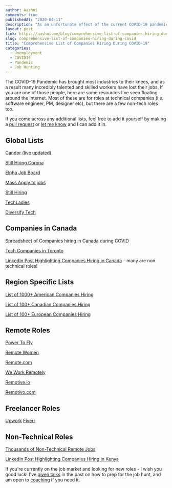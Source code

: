 ```yaml
---
author: Aashni
comments: true
publishedAt: "2020-04-11"
description: "As an unfortunate effect of the current COVID-19 pandemic, millions of people are unemployed. Here are some resources to help anyone in the tech industry find which companies are still hiring during the pandemic."
layout: post
link: https://aashni.me/blog/comprehensive-list-of-companies-hiring-during-covid/
slug: comprehensive-list-of-companies-hiring-during-covid
title: "Comprehensive List of Companies Hiring During COVID-19"
categories:
  - Unemployment
  - COVID19
  - Pandemic
  - Job Hunting
---
```


The COVID-19 Pandemic has brought most industries to their knees, and as a result many incredibly talented and skilled workers have lost their jobs. If you are one of those people, here are some resources I've seen floating around the internet. Most of these are for roles at technical companies (i.e. software engineer, PM, designer etc), but there are a few non-tech roles too.

If you come across any additional lists, feel free to add it yourself by making a [pull request](https://github.com/aashnisshah/aashnime) or [let me know](https://aashni.me/contact) and I can add it in.

## Global Lists

[Candor (live updated)](https://candor.co/hiring-freezes/)

[Still Hiring Corona](https://docs.google.com/spreadsheets/d/1lwZ4ot10j-wvQZgA_hJ0AZJS_X3V9HjVk2QLsAU4WMc/edit#gid=0)

[Elpha Job Board](https://elpha.com/companies?sort=newest)

[Mass Apply to jobs](https://www.producthunt.com/posts/massapply)

[Still Hiring](https://stillhiring.org)

[TechLadies](https://hiretechladies.com/jobs)

[Diversify Tech](https://www.diversifytech.co/job-board)

## Companies in Canada

[Spreadsheet of Companies hiring in Canada during COVID](https://docs.google.com/spreadsheets/d/1d2pyNKVOeKbzRzqEMLpxNkT7ABWbPoGLgsPt1CuHsW0/edit#gid=0)

[Tech Companies in Toronto](https://github.com/toriagibbs/toronto-tech-scene)

[LinkedIn Post Highlighting Companies Hiring in Canada](https://www.linkedin.com/feed/news/whos-hiring-in-canada-4531435/) - many are non technical roles!

## Region Specific Lists

[List of 1000+ American Companies Hiring](https://candor.co/hiring-freezes/?utm_campaign=Newsletter&utm_source=hs_email&utm_medium=email&utm_content=85479333&_hsenc=p2ANqtz-8EzWTTh_nkfa9MOsX4n_j9X-1U9IF5L4sf_VdnFcIk0X1EZ-BiIPTesrKk8lOVgta5PH9VBaHlR7lgTblT-KCLm2puYw&_hsmi=85479333)

[List of 100+ Canadian Companies Hiring](https://docs.google.com/spreadsheets/d/1l3FOoUlG466iowicWaRC_-H3tEWTL2kBXNkLwXgDOIA/edit?_hsenc=p2ANqtz-8EzWTTh_nkfa9MOsX4n_j9X-1U9IF5L4sf_VdnFcIk0X1EZ-BiIPTesrKk8lOVgta5PH9VBaHlR7lgTblT-KCLm2puYw&_hsmi=85479333#gid=1929927217)

[List of 100+ European Companies Hiring](https://docs.google.com/spreadsheets/d/1lwZ4ot10j-wvQZgA_hJ0AZJS_X3V9HjVk2QLsAU4WMc/edit?_hsenc=p2ANqtz-8EzWTTh_nkfa9MOsX4n_j9X-1U9IF5L4sf_VdnFcIk0X1EZ-BiIPTesrKk8lOVgta5PH9VBaHlR7lgTblT-KCLm2puYw&_hsmi=85479333#gid=0)

## Remote Roles

[Power To Fly](https://powertofly.com/jobs/)

[Remote Women](https://remotewoman.com/)

[Remote.com](https://remote.com/)

[We Work Remotely](https://weworkremotely.com/)

[Remotive.io](https://remotive.io/remote-jobs)

[Remotivo.com](https://remotivo.com/)

## Freelancer Roles

[Upwork](https://www.upwork.com/)
[Fiverr](http://www.fiverr.com/s2/eb272409e5)

## Non-Technical Roles

[Thousands of Non-Technical Remote Jobs](https://remotelyinclined.substack.com/p/where-to-find-thousands-of-non-tech?utm_campaign=Newsletter&utm_source=hs_email&utm_medium=email&utm_content=85479333&_hsenc=p2ANqtz-8EzWTTh_nkfa9MOsX4n_j9X-1U9IF5L4sf_VdnFcIk0X1EZ-BiIPTesrKk8lOVgta5PH9VBaHlR7lgTblT-KCLm2puYw&_hsmi=85479333)

[LinkedIn Post Highlighting Companies Hiring in Kenya](https://www.linkedin.com/feed/news/whos-hiring-in-canada-4531435/)

If you're currently on the job market and looking for new roles - I wish you good luck! I've [given talks](https://www.youtube.com/watch?v=N__a2v8nVbE) in the past on how to prep for the job hunt, and am open to [coaching](/services) if you need it.
